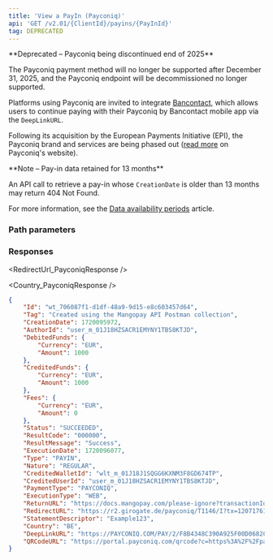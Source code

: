 ```yaml
---
title: 'View a PayIn (Payconiq)'  
api: 'GET /v2.01/{ClientId}/payins/{PayInId}'  
tag: DEPRECATED
---
```





<Warning>
**Deprecated – Payconiq being discontinued end of 2025**

The Payconiq payment method will no longer be supported after December 31, 2025, and the Payconiq endpoint will be decommissioned no longer supported.

Platforms using Payconiq are invited to integrate [Bancontact](/guides/payment-methods/bancontact), which allows users to continue paying with their Payconiq by Bancontact mobile app via the `DeepLinkURL`.

Following its acquisition by the European Payments Initiative (EPI), the Payconiq brand and services are being phased out (<a href="https://www.payconiq.be/en/payconiq-evolves" target="_blank">read more</a> on Payconiq's website).
</Warning>

<Note>
**Note – Pay-in data retained for 13 months**

An API call to retrieve a pay-in whose `CreationDate` is older than 13 months may return 404 Not Found.

For more information, see the <a href="/api-reference/overview/data-availability-periods">Data availability periods</a> article.
</Note>


### Path parameters  

<PayInId />  

### Responses  

<Accordion title="200 - Succeeded">  

<IdResponse />  

<TagResponse />  

<CreationDateResponse />  

<AuthorIdResponse />  

<DebitedFunds2Response />  

<CreditedFunds2Response />  

<Fees1Response />  

<Status2Response />  

<ResultCodeResponse />  

<ResultMessageResponse />  

<ExecutionDateResponse />  

<TypeResponse />  

<NatureResponse />  

<CreditedWalletIdResponse />  

<CreditedUserIdResponse />  

<PaymentType12Response />  

<ExecutionTypeResponse />  

<ReturnURLResponse />  

<RedirectUrl_PayconiqResponse />  

<StatementDescriptorResponse />  

<Country_PayconiqResponse />

<DeepLinkURLResponse />  

<QRCodeURLResponse />

</Accordion>

<ResponseExample>  

```json 200 - Succeeded  
{
    "Id": "wt_706087f1-d1df-48a9-9d15-e8c603457d64",
    "Tag": "Created using the Mangopay API Postman collection",
    "CreationDate": 1720095972,
    "AuthorId": "user_m_01J18HZSACR1EMYNY1TBS8KTJD",
    "DebitedFunds": {
        "Currency": "EUR",
        "Amount": 1000
    },
    "CreditedFunds": {
        "Currency": "EUR",
        "Amount": 1000
    },
    "Fees": {
        "Currency": "EUR",
        "Amount": 0
    },
    "Status": "SUCCEEDED",
    "ResultCode": "000000",
    "ResultMessage": "Success",
    "ExecutionDate": 1720096077,
    "Type": "PAYIN",
    "Nature": "REGULAR",
    "CreditedWalletId": "wlt_m_01J18J1SQGG6KXNM3F8GD674TP",
    "CreditedUserId": "user_m_01J18HZSACR1EMYNY1TBS8KTJD",
    "PaymentType": "PAYCONIQ",
    "ExecutionType": "WEB",
    "ReturnURL": "https://docs.mangopay.com/please-ignore?transactionId=wt_706087f1-d1df-48a9-9d15-e8c603457d64",
    "RedirectURL": "https://r2.girogate.de/payconiq/T1146/I?tx=1207176177&rs=8OHbVocjQQa4OIcB4o31BgQBw7c45bXK&cs=76745cafd862d134ce7be068a029c71368ff5e22339379d72780845cee02a10f",
    "StatementDescriptor": "Example123",
    "Country": "BE",
    "DeepLinkURL": "https://PAYCONIQ.COM/PAY/2/F8B4348C390A925F00D0682C?returnUrl=https%3A%2F%2Fr2.giro[…]436a10f4077908aa014795ba528a622315b2bada9f1ddc33e097c2fe5d9f5b",
    "QRCodeURL": "https://portal.payconiq.com/qrcode?c=https%3A%2F%2Fpayconiq.com%2Fpay%2F2%2Ff8b4348c390a925f00d0682c"
}
```
</ResponseExample> 

<RequestExample>
    <PhpViewPayin />
    <NodeViewPayin />
    <RubyViewPayin />
    <JavaViewPayin />
    <PythonViewPayin />
    <NetViewPayconiqPayin />
</RequestExample>